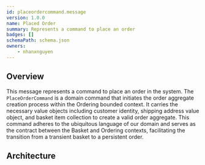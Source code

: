 ```yaml
---
id: placeordercommand.message
version: 1.0.0
name: Placed Order
summary: Represents a command to place an order
badges: []
schemaPath: schema.json
owners:
    - nhanxnguyen
---
```


## Overview

This message represents a command to place an order in the system. The `PlaceOrderCommand` is a domain command that initiates the order aggregate creation process within the Ordering bounded context. It carries the necessary value objects including customer identity, shipping address value object, and basket item collection to create a valid order aggregate. This command adheres to the ubiquitous language of our domain and serves as the contract between the Basket and Ordering contexts, facilitating the transition from a transient basket to a persistent order.

## Architecture

<NodeGraph />
